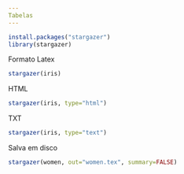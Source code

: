 ```yaml
---
Tabelas
---
```

```r
install.packages("stargazer")
library(stargazer)
```
Formato Latex
```r
stargazer(iris)
```
HTML
```r
stargazer(iris, type="html")
```
TXT
```r
stargazer(iris, type="text")
```
Salva em disco
```r
stargazer(women, out="women.tex", summary=FALSE)
```

